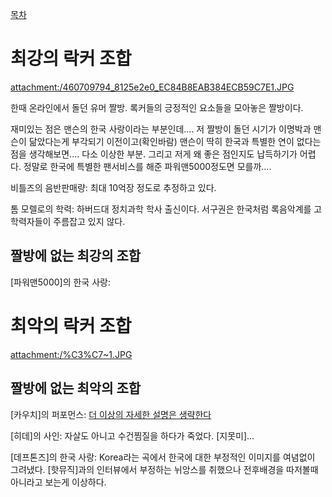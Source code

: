 [[목차]]

= 최강의 락커 조합 =
attachment:/460709794_8125e2e0_EC84B8EAB384ECB59C7E1.JPG

한때 온라인에서 돌던 유머 짤방. 록커들의 긍정적인 요소들을 모아놓은 짤방이다.

재미있는 점은 맨슨의 한국 사랑이라는 부분인데.... 저 짤방이 돌던 시기가 이명박과 맨슨이 닮았다는게 부각되기 이전이고(확인바람) 맨슨이 딱히 한국과 특별한 연이 없다는 점을 생각해보면.... 다소 이상한 부분. 그리고 저게 왜 좋은 점인지도 납득하기가 어렵다. 정말로 한국에 특별한 팬서비스를 해준 파워맨5000정도면 모를까....

비틀즈의 음반판매량: 최대 10억장 정도로 추정하고 있다.

톰 모렐로의 학력: 하버드대 정치과학 학사 출신이다. 서구권은 한국처럼 록음악계를 고학력자들이 주름잡고 있지 않다.

== 짤방에 없는 최강의 조합 ==
[파워맨5000]의 한국 사랑:

= 최악의 락커 조합 =
attachment:/%C3%C7~1.JPG

== 짤방에 없는 최악의 조합 ==
[카우치]의 퍼포먼스: [[더 이상의 자세한 설명은 생략한다]]

[히데]의 사인: 자살도 아니고 수건찜질을 하다가 죽었다. [지못미]...

[데프톤즈]의 한국 사랑: Korea라는 곡에서 한국에 대한 부정적인 이미지를 여념없이 그려냈다. [핫뮤직]과의 인터뷰에서 부정하는 뉘앙스를 취했으나 전후배경을 따저볼때 아니라고 보는게 이상하다. 



